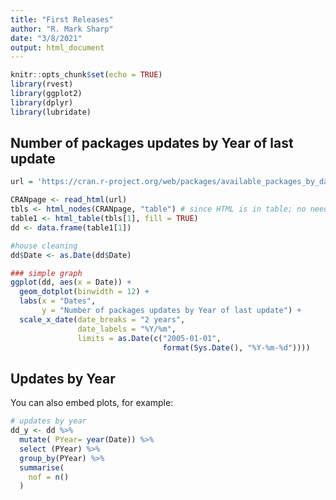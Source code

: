 ```yaml
---
title: "First Releases"
author: "R. Mark Sharp"
date: "3/8/2021"
output: html_document
---
```


```r
knitr::opts_chunk$set(echo = TRUE)
library(rvest)
library(ggplot2)
library(dplyr)
library(lubridate)

```

## Number of packages updates by Year of last update

```r

url = 'https://cran.r-project.org/web/packages/available_packages_by_date.html'

CRANpage <- read_html(url)
tbls <- html_nodes(CRANpage, "table") # since HTML is in table; no need to scrape td/tr elements
table1 <- html_table(tbls[1], fill = TRUE)
dd <- data.frame(table1[1])

#house cleaning
dd$Date <- as.Date(dd$Date)

### simple graph
ggplot(dd, aes(x = Date)) +
  geom_dotplot(binwidth = 12) +
  labs(x = "Dates",
       y = "Number of packages updates by Year of last update") +
  scale_x_date(date_breaks = "2 years",
               date_labels = "%Y/%m",
               limits = as.Date(c("2005-01-01", 
                                  format(Sys.Date(), "%Y-%m-%d"))))

```

## Updates by Year

You can also embed plots, for example:

```r

# updates by year
dd_y <- dd %>%
  mutate( PYear= year(Date)) %>%
  select (PYear) %>%
  group_by(PYear) %>%
  summarise(
    nof = n()
  )

```

